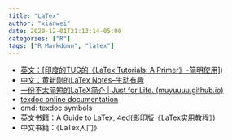 ```yaml
---
title: "LaTex"
author: "xianwei"
date: 2020-12-01T21:13:14-05:00
categories: ["R"]
tags: ["R Markdown", "latex"]
---
```


- [英文：[印度的TUG的《LaTex Tutorials: A Primer》-简明使用]](https://tug.org/twg/mactex/tutorials/ltxprimer-1.0.pdf))
- [中文：黄新刚的LaTex Notes--生动有趣](http://dralpha.altervista.org/zh/tech/lnotes2.pdf)
- [一份不太简短的LaTeX简介 | Just for Life. (muyuuuu.github.io)](https://muyuuuu.github.io/2018/11/07/Brief-introduction-to-LaTex/)
- [texdoc online documentation](https://texdoc.org/index.html)
- cmd: texdoc symbols
- 英文书籍：A Guide to LaTex, 4ed(影印版《LaTex实用教程》)
- 中文书籍：《LaTex入门》